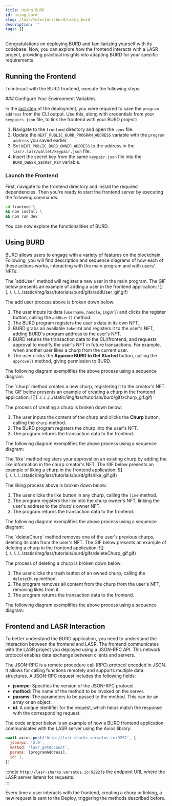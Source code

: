 ```yaml
---
title: Using BURD
id: using_burd
slug: /lasr/tutorials/burd/using_burd
description: ''
tags: []
---
```



Congratulations on deploying BURD and familiarizing yourself with its codebase. Now, you can explore how the frontend interacts with a LASR project, providing practical insights into adapting BURD for your specific requirements.

## Running the Frontend

To interact with the BURD frontend, execute the following steps:

<Steps>
### Configure Your Environment Variables

In the [last step](/lasr/tutorials/burd/deploy#deploy-burd) of the deployment, you were required to save the `program address` from the CLI output. Use this, along with credentials from your `keypairs.json` file, to link the frontend with your BURD project:

1. Navigate to the `frontend` directory and open the `.env` file.
3. Update the `NEXT_PUBLIC_BURD_PROGRAM_ADDRESS` variable with the `program address` you saved earlier.
4. Set `NEXT_PUBLIC_BURD_OWNER_ADDRESS` to the address in the `lasr/.lasr/wallet/keypair.json` file.
5. Insert the secret key from the same `keypair.json` file into the `BURD_OWNER_SECRET_KEY` variable.

### Launch the Frontend

First, navigate to the frontend directory and install the required dependencies. Then you're ready to start the frontend server by executing the following commands:

```sh copy
cd frontend \
&& npm install \
&& npm run dev
```

You can now explore the functionalities of BURD.
</Steps>

## Using BURD

BURD allows users to engage with a variety of features on the blockchain. Following, you will find description and sequence diagrams of how each of these actions works, interacting with the main program and with users' NFTs:

<Tabs>

  <TabItem label="Add User" value="Add User">
  The `addUser` method will register a new user in the main program. The GIF below presents an example of adding a user in the frontend application:

  <MediaWrapper>
  ![](../../../../static/img/lasr/tutorials/burd/gifs/addUser_gif.gif)
  </MediaWrapper>

  The add user process above is broken down below:

  1. The user inputs its data (`username`, `handle`, `imgUrl`) and clicks the register button, calling the `addUser()` method.
  2. The BURD program registers the user's data in its own NFT.
  3. BURD grabs an available `tokenId` and registers it to the user's NFT, adding BURD's program address to the user's NFT.
  4. BURD returns the transaction data to the CLI/frontend, and requests approval to modify the user's NFT in future transactions. For example, when another user likes a churp from the current user.
  5. The user clicks the **Approve BURD to Get Started** button, calling the `approve()` method, giving permission to BURD.

  The following diagram exemplifies the above process using a sequence diagram:
  
  <ImageComponent className="addUser"/>

  </TabItem>

  <TabItem label="Churp" value="Churp">
  The `churp` method creates a new churp, registering it to the creator's NFT. The GIF below presents an example of creating a churp in the frontend application:

  <MediaWrapper>
  ![](../../../../static/img/lasr/tutorials/burd/gifs/churp_gif.gif)
  </MediaWrapper>

  The process of creating a churp is broken down below:

  1. The user inputs the content of the churp and clicks the **Churp** button, calling the `churp` method.
  2. The BURD program registers the churp into the user's NFT.
  3. The program returns the transaction data to the frontend.

  The following diagram exemplifies the above process using a sequence diagram:

  <ImageComponent className="churp"/>
  
  </TabItem>

  <TabItem label="Like" value="Like">
  The `like` method registers your approval on an existing churp by adding the like information in the churp creator's NFT. The GIF below presents an example of liking a churp in the frontend application:

  <MediaWrapper>
  ![](../../../../static/img/lasr/tutorials/burd/gifs/like_gif.gif)
  </MediaWrapper>

  The liking process above is broken down below:

  1. The user clicks the like button in any churp, calling the `like` method.
  2. The program registers the like into the churp owner's NFT, linking the user's address to the churp's owner NFT.
  3. The program returns the transaction data to the frontend.

  The following diagram exemplifies the above process using a sequence diagram:

  <ImageComponent className="like"/>

  </TabItem>

  <TabItem  label="Delete Churp" value="Delete Churp">
  The `deleteChurp` method removes one of the user's previous churps, deleting its data from the user's NFT. The GIF below presents an example of deleting a churp in the frontend application:

  <MediaWrapper>
  ![](../../../../static/img/lasr/tutorials/burd/gifs/deleteChurp_gif.gif)
  </MediaWrapper>

  The process of deleting a churp is broken down below:

  1. The user clicks the trash button of an owned churp, calling the `deleteChurp` method.
  2. The program removes all content from the churp from the user's NFT, removing likes from it.
  3. The program returns the transaction data to the frontend.

  The following diagram exemplifies the above process using a sequence diagram:

  <ImageComponent className="deleteChurp"/>
  
  </TabItem>

</Tabs>

## Frontend and LASR Interaction

To better understand the BURD application, you need to understand the interaction between the frontend and LASR. The frontend communicates with the LASR project you deployed using a JSON-RPC API. This network protocol enables data exchange between clients and servers. 

The JSON-RPC is a remote procedure call (RPC) protocol encoded in JSON. It allows for calling functions remotely and supports multiple data structures. A JSON-RPC request includes the following fields:

- **jsonrpc**: Specifies the version of the JSON-RPC protocol. 
- **method**: The name of the method to be invoked on the server.
- **params**: The parameters to be passed to the method. This can be an array or an object.
- **id**: A unique identifier for the request, which helps match the response with the corresponding request.

The code snippet below is an example of how a BURD frontend application communicates with the LASR server using the Axios library:

```js copy showLineNumbers
await axios.post('http://lasr-sharks.versatus.io:9292', {
  jsonrpc: '2.0',
  method: 'lasr_getAccount',
  params: [programAddress],
  id: 1,
})
```

:::note
`http://lasr-sharks.versatus.io:9292` is the endpoint URL where the LASR server listens for requests.  
:::

Every time a user interacts with the frontend, creating a churp or linking, a new request is sent to the Deploy, triggering the methods described before.
